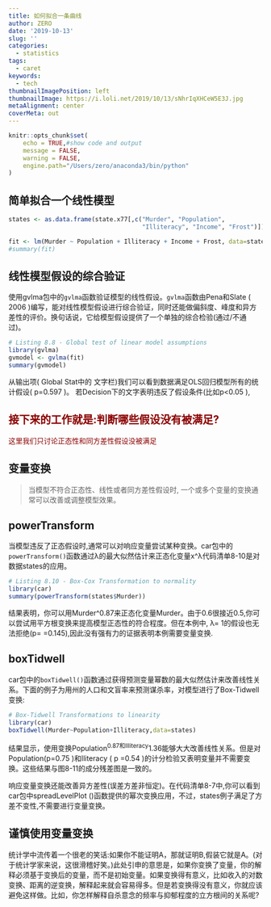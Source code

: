 ```yaml
---
title: 如何拟合一条曲线
author: ZERO
date: '2019-10-13'
slug: ''
categories:
  - statistics
tags:
  - caret
keywords:
  - tech
thumbnailImagePosition: left
thumbnailImage: https://i.loli.net/2019/10/13/sNhrIqXHCeW5E3J.jpg
metaAlignment: center
coverMeta: out
---
```


```r
knitr::opts_chunk$set(
	echo = TRUE,#show code and output
	message = FALSE,
	warning = FALSE,
	engine.path="/Users/zero/anaconda3/bin/python"
)
```

<!--more-->





## 简单拟合一个线性模型

```r
states <- as.data.frame(state.x77[,c("Murder", "Population", 
                                     "Illiteracy", "Income", "Frost")])

fit <- lm(Murder ~ Population + Illiteracy + Income + Frost, data=states)
#summary(fit)
```


## 线性模型假设的综合验证

使用gvlma包中的`gvlma`函数验证模型的线性假设。`gvlma`函数由Pena和Slate ( 2006 )编写，能对线性模型假设进行综合验证，同时还能做偏斜度、峰度和异方差性的评价。换句话说，它给模型假设提供了一个单独的综合检验(通过/不通过)。

```r
# Listing 8.8 - Global test of linear model assumptions
library(gvlma)
gvmodel <- gvlma(fit) 
summary(gvmodel)
```


从输出项( Global Stat中的 文字栏)我们可以看到数据满足OLS回归模型所有的统计假设( p=0.597 )。 若Decision下的文字表明违反了假设条件(比如p<0.05 ), 

## <font color="darkred">接下来的工作就是:判断哪些假设没有被满足?</font> 

<font color="darkred">这里我们只讨论正态性和同方差性假设没被满足</font> 

## 变量变换

> 当模型不符合正态性、线性或者同方差性假设时, 一个或多个变量的变换通常可以改善或调整模型效果。


## powerTransform

当模型违反了正态假设时,通常可以对响应变量尝试某种变换。car包中的`powerTransform()`函数通过λ的最大似然估计来正态化变量x^λ代码清单8-10是对数据states的应用。
```r
# Listing 8.10 - Box-Cox Transformation to normality
library(car)
summary(powerTransform(states$Murder))
```


结果表明，你可以用Murder^0.87来正态化变量Murder。由于0.6很接近0.5,你可以尝试用平方根变换来提高模型正态性的符合程度。但在本例中, λ= 1的假设也无法拒绝(p= =0.145),因此没有强有力的证据表明本例需要变量变换.

## boxTidwell

car包中的`boxTidwell()`函数通过获得预测变量幂数的最大似然估计来改善线性关系。下面的例子为用州的人口和文盲率来预测谋杀率，对模型进行了Box-Tidwell变换:
```r
# Box-Tidwell Transformations to linearity
library(car)
boxTidwell(Murder~Population+Illiteracy,data=states)
```

结果显示，使用变换Population^0.87和Illiteracy^1.36能够大大改善线性关系。但是对Population(p=0.75 )和Iliteracy ( p =0.54 )的计分检验又表明变量并不需要变换。这些结果与图8-11的成分残差图是一致的。

响应变量变换还能改善异方差性(误差方差非恒定)。在代码清单8-7中,你可以看到car包中spreadLevelPlot ()函数提供的幂次变换应用，不过，states例子满足了方差不变性,不需要进行变量变换。

## 谨慎使用变量变换

统计学中流传着一个很老的笑话:如果你不能证明A，那就证明B,假装它就是A。(对于统计学家来说，这很滑稽好笑。)此处引申的意思是，如果你变换了变量，你的解释必须基于变换后的变量，而不是初始变量。如果变换得有意义，比如收入的对数变换、距离的逆变换，解释起来就会容易得多。但是若变换得没有意义，你就应该避免这样做。比如，你怎样解释自杀意念的频率与抑郁程度的立方根间的关系呢?

